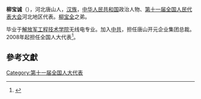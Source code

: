 '''柳宝诚'''（{{bd|1948年||}}），河北唐山人，[[汉族|汉族]]，[[中华人民共和国|中华人民共和国]]政治人物、[[第十一届全国人民代表大会|第十一届全国人民代表大会]]河北地区代表。[[柳宝全|柳宝全]]之弟。

毕业于[[解放军工程技术学院|解放军工程技术学院]]无线电专业。加入[[中共|中共]]，担任唐山开元企业集团总裁。2008年起担任全国人大代表<ref>{{cite news|title=全国人大代表信息-柳宝诚|url= http://210.82.31.1:8084/delegate/viewDelegate.action?dbid=110189|accessdate=2013-04-05|newspaper=全国人大网|archive-url=https://web.archive.org/web/20140529085330/http://www.npc.gov.cn/delegate/viewDelegate.action?dbid=110189|archive-date=2014-05-29|dead-url=yes}}</ref>。

==參考文獻==
{{reflist}}
[[Category:第十一届全国人大代表|Category:第十一届全国人大代表]]
